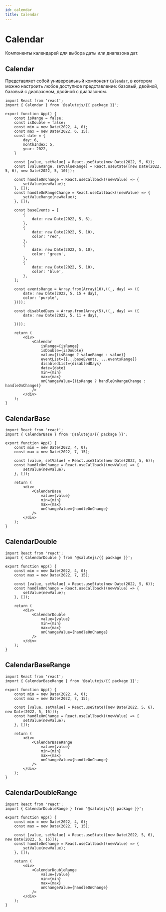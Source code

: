 ```yaml
---
id: calendar
title: Calendar
---
```



# Calendar
Компоненты календарей для выбора даты или диапазона дат.

## Calendar

<Description name="Calendar" />
<PropsTable name="Calendar" />

Представляет собой универсальный компонент `Calendar`, в котором можно настроить любое доступное представление: базовый, двойной, базовый с диапазоном, двойной с диапазоном.

```tsx live
import React from 'react';
import { Calendar } from '@salutejs/{{ package }}';

export function App() {
    const isRange = false;
    const isDouble = false;
    const min = new Date(2022, 4, 0);
    const max = new Date(2022, 6, 15);
    const date = {
        day: 6,
        monthIndex: 5,
        year: 2022,
    }

    const [value, setValue] = React.useState(new Date(2022, 5, 6));
    const [valueRange, setValueRange] = React.useState([new Date(2022, 5, 6), new Date(2022, 5, 10)]);

    const handleOnChange = React.useCallback((newValue) => {
        setValue(newValue);
    }, []);
    const handleOnRangeChange = React.useCallback((newValue) => {
        setValueRange(newValue);
    }, []);

    const baseEvents = [
        {
            date: new Date(2022, 5, 6),
        },
        {
            date: new Date(2022, 5, 10),
            color: 'red',
        },
        {
            date: new Date(2022, 5, 10),
            color: 'green',
        },
        {
            date: new Date(2022, 5, 10),
            color: 'blue',
        },
    ];

    const eventsRange = Array.from(Array(10),((_, day) => ({
        date: new Date(2022, 5, 15 + day),
        color: 'purple',
    })));

    const disabledDays = Array.from(Array(5),((_, day) => ({
        date: new Date(2022, 5, 11 + day),

    })));

    return (
        <div>
            <Calendar
                isRange={isRange}
                isDouble={isDouble}
                value={(isRange ? valueRange : value)}
                eventList={[...baseEvents, ...eventsRange]}
                disabledList={disabledDays}
                date={date}
                min={min}
                max={max}
                onChangeValue={(isRange ? handleOnRangeChange : handleOnChange)}
            />
        </div>
    );
}
```

## CalendarBase
<Description name="CalendarBase" />
<PropsTable name="CalendarBase" />

```tsx live
import React from 'react';
import { CalendarBase } from '@salutejs/{{ package }}';

export function App() {
    const min = new Date(2022, 4, 0);
    const max = new Date(2022, 7, 15);

    const [value, setValue] = React.useState(new Date(2022, 5, 6));
    const handleOnChange = React.useCallback((newValue) => {
        setValue(newValue);
    }, []);

    return (
        <div>
            <CalendarBase
                value={value}
                min={min}
                max={max}
                onChangeValue={handleOnChange}
            />
        </div>
    );
}
```

## CalendarDouble
<Description name="CalendarDouble" />
<PropsTable name="CalendarDouble" />

```tsx live
import React from 'react';
import { CalendarDouble } from '@salutejs/{{ package }}';

export function App() {
    const min = new Date(2022, 4, 0);
    const max = new Date(2022, 7, 15);

    const [value, setValue] = React.useState(new Date(2022, 5, 6));
    const handleOnChange = React.useCallback((newValue) => {
        setValue(newValue);
    }, []);

    return (
        <div>
            <CalendarDouble
                value={value}
                min={min}
                max={max}
                onChangeValue={handleOnChange}
            />
        </div>
    );
}
```

## CalendarBaseRange
<Description name="CalendarBaseRange" />
<PropsTable name="CalendarBaseRange" />

```tsx live
import React from 'react';
import { CalendarBaseRange } from '@salutejs/{{ package }}';

export function App() {
    const min = new Date(2022, 4, 0);
    const max = new Date(2022, 7, 15);

    const [value, setValue] = React.useState([new Date(2022, 5, 6), new Date(2022, 5, 16)]);
    const handleOnChange = React.useCallback((newValue) => {
        setValue(newValue);
    }, []);

    return (
        <div>
            <CalendarBaseRange
                value={value}
                min={min}
                max={max}
                onChangeValue={handleOnChange}
            />
        </div>
    );
}
```

## CalendarDoubleRange
<Description name="CalendarDoubleRange" />
<PropsTable name="CalendarDoubleRange" />

```tsx live
import React from 'react';
import { CalendarDoubleRange } from '@salutejs/{{ package }}';

export function App() {
    const min = new Date(2022, 4, 0);
    const max = new Date(2022, 7, 15);

    const [value, setValue] = React.useState([new Date(2022, 5, 6), new Date(2022, 6, 16)]);
    const handleOnChange = React.useCallback((newValue) => {
        setValue(newValue);
    }, []);

    return (
        <div>
            <CalendarDoubleRange
                value={value}
                min={min}
                max={max}
                onChangeValue={handleOnChange}
            />
        </div>
    );
}
```

